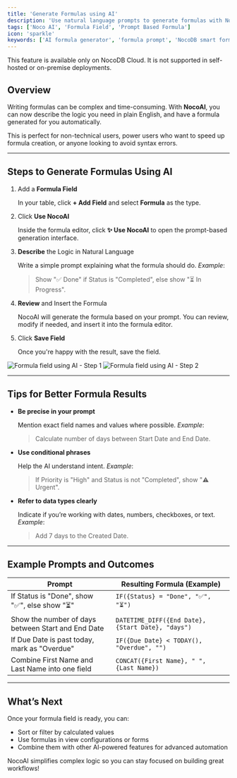 ```yaml
---
title: 'Generate Formulas using AI'
description: 'Use natural language prompts to generate formulas with NocoAI.'
tags: ['Noco AI', 'Formula Field', 'Prompt Based Formula']
icon: 'sparkle'
keywords: ['AI formula generator', 'formula prompt', 'NocoDB smart formula']
---
```


<Callout type="info">This feature is available only on NocoDB Cloud. It is not supported in self-hosted or on-premise deployments.</Callout>

## Overview

Writing formulas can be complex and time-consuming. With **NocoAI**, you can now describe the logic you need in plain English, and have a formula generated for you automatically.

This is perfect for non-technical users, power users who want to speed up formula creation, or anyone looking to avoid syntax errors.

---

## Steps to Generate Formulas Using AI

1. Add a **Formula Field**

    In your table, click **+ Add Field** and select **Formula** as the type.

2. Click **Use NocoAI**

    Inside the formula editor, click **✨ Use NocoAI** to open the prompt-based generation interface.

3. **Describe** the Logic in Natural Language

    Write a simple prompt explaining what the formula should do.
    _Example_:
    > Show "✅ Done" if Status is "Completed", else show "⏳ In Progress".

4. **Review** and Insert the Formula

    NocoAI will generate the formula based on your prompt. You can review, modify if needed, and insert it into the formula editor.

5. Click **Save Field**

    Once you're happy with the result, save the field.


<div style={{ display: "flex", gap: "1rem" }}>
    <img src="/img/v2/noco-ai/create-formula-1.png" alt="Formula field using AI - Step 1" style={{ width: "50%", borderRadius: "8px", boxShadow: "0 0 8px rgba(0,0,0,0.05)" }} />
    <img src="/img/v2/noco-ai/create-formula-2.png" alt="Formula field using AI - Step 2" style={{ width: "50%", borderRadius: "8px", boxShadow: "0 0 8px rgba(0,0,0,0.05)" }} />
</div>

---

## Tips for Better Formula Results

- **Be precise in your prompt**

    Mention exact field names and values where possible.
    _Example_:
    > Calculate number of days between Start Date and End Date.

- **Use conditional phrases**

    Help the AI understand intent.
    _Example_:
    > If Priority is "High" and Status is not "Completed", show "⚠️ Urgent".

- **Refer to data types clearly**

    Indicate if you’re working with dates, numbers, checkboxes, or text.
    _Example_:
    > Add 7 days to the Created Date.

---

## Example Prompts and Outcomes

| Prompt                                             | Resulting Formula (Example)                       |
|----------------------------------------------------|---------------------------------------------------|
| If Status is "Done", show "✅", else show "⏳"       | `IF({Status} = "Done", "✅", "⏳")`                 |
| Show the number of days between Start and End Date | `DATETIME_DIFF({End Date}, {Start Date}, "days")` |
| If Due Date is past today, mark as "Overdue"       | `IF({Due Date} < TODAY(), "Overdue", "")`         |
| Combine First Name and Last Name into one field    | `CONCAT({First Name}, " ", {Last Name})`          |

---

## What’s Next

Once your formula field is ready, you can:

- Sort or filter by calculated values
- Use formulas in view configurations or forms
- Combine them with other AI-powered features for advanced automation

NocoAI simplifies complex logic so you can stay focused on building great workflows!

